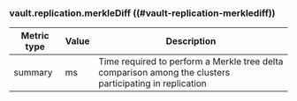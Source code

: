 ### vault.replication.merkleDiff ((#vault-replication-merklediff))

Metric type | Value | Description
----------- | ----- | -----------
summary     | ms    | Time required to perform a Merkle tree delta comparison among the clusters participating in replication